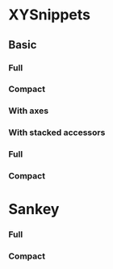 


# XYSnippets
## Basic
### Full
<BrowserOnly>
  <FrameworkTabs {...generateXYSnippets(xyData, line).full}/>
</BrowserOnly>

### Compact
<BrowserOnly>
  <FrameworkTabs {...generateXYSnippets(xyData, line).compact}/>
</BrowserOnly>

### With axes
<BrowserOnly>
  <FrameworkTabs {...generateXYSnippets(xyData, line, xAxis, yAxis).full}/>
</BrowserOnly>

### With stacked accessors
### Full
<BrowserOnly>
  <FrameworkTabs {...generateXYSnippets(xyData, area).full}/>
</BrowserOnly>

### Compact
<BrowserOnly>
  <FrameworkTabs {...generateXYSnippets(xyData, area).compact}/>
</BrowserOnly>

# Sankey
### Full
<BrowserOnly>
  <FrameworkTabs {...generateNodeLinkSnippets(sankeyData, sankey).full}/>
</BrowserOnly>

### Compact
<BrowserOnly>
  <FrameworkTabs {...generateNodeLinkSnippets(sankeyData, sankey).compact}/>
</BrowserOnly>

